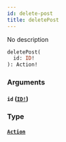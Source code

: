```yaml
---
id: delete-post
title: deletePost
---
```


No description

```graphql
deletePost(
  id: ID!
): Action!

```

### Arguments

#### `id` ([`ID!`](/graphql/scalars/id))

### Type

#### [`Action`](/graphql/objects/action)
